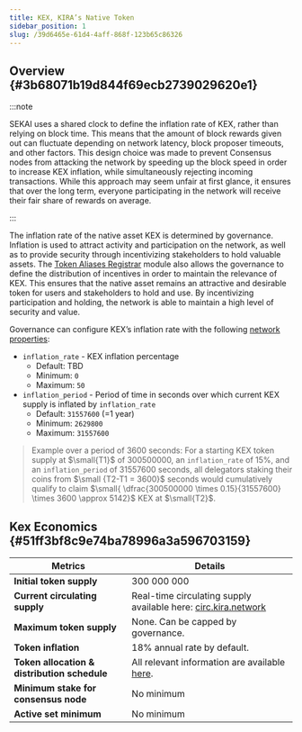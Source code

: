 ```yaml
---
title: KEX, KIRA’s Native Token
sidebar_position: 1
slug: /39d6465e-61d4-4aff-868f-123b65c86326
---
```





## Overview {#3b68071b19d844f69ecb2739029620e1}


:::note

SEKAI uses a shared clock to define the inflation rate of KEX, rather than relying on block time. This means that the amount of block rewards given out can fluctuate depending on network latency, block proposer timeouts, and other factors. This design choice was made to prevent Consensus nodes from attacking the network by speeding up the block speed in order to increase KEX inflation, while simultaneously rejecting incoming transactions. While this approach may seem unfair at first glance, it ensures that over the long term, everyone participating in the network will receive their fair share of rewards on average.

:::




The inflation rate of the native asset KEX is determined by governance. Inflation is used to attract activity and participation on the network, as well as to provide security through incentivizing stakeholders to hold valuable assets. The [Token Aliases Registrar](/docs/e163e1d7-f16e-4c0d-945c-db2efc13ea49) module also allows the governance to define the distribution of incentives in order to maintain the relevance of KEX. This ensures that the native asset remains an attractive and desirable token for users and stakeholders to hold and use. By incentivizing participation and holding, the network is able to maintain a high level of security and value.


Governance can configure KEX’s inflation rate with the following [network properties](/docs/b9b95792-b936-4603-8a46-15566f24e3c0):

- `inflation_rate` - KEX inflation percentage
	- Default: TBD
	- Minimum: `0`
	- Maximum:  `50`
- `inflation_period` - Period of time in seconds over which current KEX supply is inflated by `inflation_rate`
	- Default:  `31557600` (=1 year)
	- Minimum: `2629800`
	- Maximum: `31557600`

> Example over a period of 3600 seconds: For a starting KEX token supply at $\small{T1}$ of 300500000, an `inflation_rate` of 15%, and an `inflation_period` of 31557600 seconds, all delegators staking their coins from $\small {T2-T1 = 3600}$ seconds would cumulatively qualify to claim $\small{ \dfrac{300500000 \times 0.15}{31557600} \times 3600 \approx 5142}$ KEX at $\small{T2}$.


## Kex Economics  {#51ff3bf8c9e74ba78996a3a596703159}


| Metrics                                      | Details                                                                                                                                                    |
| -------------------------------------------- | ---------------------------------------------------------------------------------------------------------------------------------------------------------- |
| **Initial token supply**                     | 300 000 000                                                                                                                                                |
| **Current circulating supply**               | Real-time circulating supply available here: [circ.kira.network](http://circ.kira.network/)                                                                |
| **Maximum token supply**                     | None. Can be capped by governance.                                                                                                                         |
| **Token inflation**                          | 18% annual rate by default.                                                                                                                                |
| **Token allocation & distribution schedule** | All relevant information are available [here](https://mirror.xyz/0xEc44c03Ff46cfDB7754bc1c0D39a7C5e0D8fd9B2/2W18Xl0leYT4CtbHiTMlJvK4Y_50kqBCoHU0ZQDvXY8).  |
| **Minimum stake for consensus node**         | No minimum                                                                                                                                                 |
| **Active set minimum**                       | No minimum                                                                                                                                                 |

